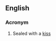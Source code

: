 ==English==

===Acronym===
{{rfc-header|Acronym}}
{{head|en|acronym}}

# {{lb|en|written on an envelope containing a love-letter}} Sealed with a [[kiss]]